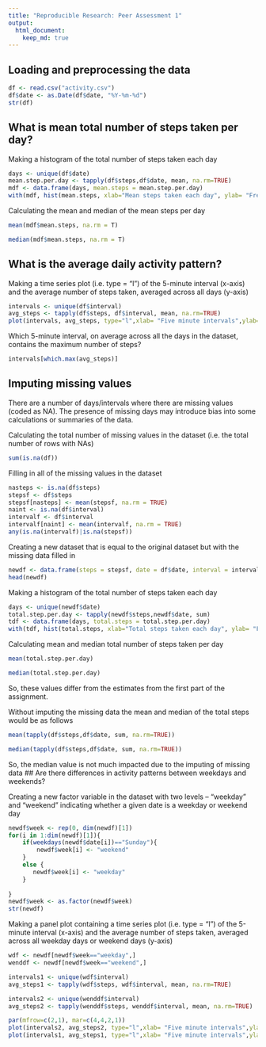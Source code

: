 ```yaml
---
title: "Reproducible Research: Peer Assessment 1"
output: 
  html_document:
    keep_md: true
---
```



## Loading and preprocessing the data
```r
df <- read.csv("activity.csv")
df$date <- as.Date(df$date, "%Y-%m-%d")
str(df)
```
## What is mean total number of steps taken per day?

Making a histogram of the total number of steps taken each day
```r
days <- unique(df$date)
mean.step.per.day <- tapply(df$steps,df$date, mean, na.rm=TRUE)
mdf <- data.frame(days, mean.steps = mean.step.per.day)
with(mdf, hist(mean.steps, xlab="Mean steps taken each day", ylab= "Frequency", col = "skyblue"))
```

Calculating the mean and median of the mean steps per day
```r
mean(mdf$mean.steps, na.rm = T)
```
```r
median(mdf$mean.steps, na.rm = T)
```
## What is the average daily activity pattern?

Making a time series plot (i.e. type = "l") of the 5-minute interval (x-axis)
and the average number of steps taken, averaged across all days (y-axis)
```r
intervals <- unique(df$interval)
avg_steps <- tapply(df$steps, df$interval, mean, na.rm=TRUE)
plot(intervals, avg_steps, type="l",xlab= "Five minute intervals",ylab= "average steps", main="Average number of steps taken accross all days", col="red")

```

Which 5-minute interval, on average across all the days in the dataset,
contains the maximum number of steps?
```r
intervals[which.max(avg_steps)]
```
## Imputing missing values

There are a number of days/intervals where there are missing values
(coded as NA). The presence of missing days may introduce bias into some
calculations or summaries of the data.

Calculating the total number of missing values in the dataset
(i.e. the total number of rows with NAs)
```r
sum(is.na(df))
```

Filling in all of the missing values in the dataset
```r
nasteps <- is.na(df$steps)
stepsf <- df$steps
stepsf[nasteps] <- mean(stepsf, na.rm = TRUE)
naint <- is.na(df$interval)
intervalf <- df$interval
intervalf[naint] <- mean(intervalf, na.rm = TRUE)
any(is.na(intervalf)|is.na(stepsf))
```
Creating a new dataset that is equal to the original dataset but with the
missing data filled in
```r
newdf <- data.frame(steps = stepsf, date = df$date, interval = intervalf)
head(newdf)
```
Making a histogram of the total number of steps taken each day
```r
days <- unique(newdf$date)
total.step.per.day <- tapply(newdf$steps,newdf$date, sum)
tdf <- data.frame(days, total.steps = total.step.per.day)
with(tdf, hist(total.steps, xlab="Total steps taken each day", ylab= "Frequency", col = "pink"))
```

Calculating mean and median total number of steps taken per day
```r
mean(total.step.per.day)
```

```r
median(total.step.per.day)
```
So, these values differ from the estimates from the first part of the assignment.

Without imputing the missing data the mean and median of the total steps would be as follows
```r
mean(tapply(df$steps,df$date, sum, na.rm=TRUE))
```
```r
median(tapply(df$steps,df$date, sum, na.rm=TRUE))
```
So, the median value is not much impacted due to the imputing of missing data
## Are there differences in activity patterns between weekdays and weekends?

Creating a new factor variable in the dataset with two levels – “weekday”
and “weekend” indicating whether a given date is a weekday or weekend
day
```r
newdf$week <- rep(0, dim(newdf)[1])
for(i in 1:dim(newdf)[1]){
    if(weekdays(newdf$date[i])=="Sunday"){
        newdf$week[i] <- "weekend"
    }
    else {
       newdf$week[i] <- "weekday"
    }
  
}
newdf$week <- as.factor(newdf$week)
str(newdf)
```

Making a panel plot containing a time series plot (i.e. type = "l") of the
5-minute interval (x-axis) and the average number of steps taken, averaged
across all weekday days or weekend days (y-axis)
```r
wdf <- newdf[newdf$week=="weekday",]
wenddf <- newdf[newdf$week=="weekend",]

intervals1 <- unique(wdf$interval)
avg_steps1 <- tapply(wdf$steps, wdf$interval, mean, na.rm=TRUE)

intervals2 <- unique(wenddf$interval)
avg_steps2 <- tapply(wenddf$steps, wenddf$interval, mean, na.rm=TRUE)

par(mfrow=c(2,1), mar=c(4,4,2,1))
plot(intervals2, avg_steps2, type="l",xlab= "Five minute intervals",ylab= "average steps", main="Average number of steps taken accross weekends", col="magenta")
plot(intervals1, avg_steps1, type="l",xlab= "Five minute intervals",ylab= "average steps", main="Average number of steps taken accross weekdays", col="blue")
```